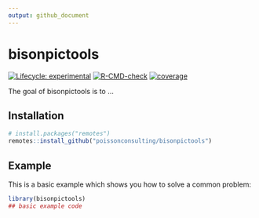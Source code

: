 ```yaml
---
output: github_document 
---
```


# bisonpictools

<!-- badges: start -->
[![Lifecycle: experimental](https://img.shields.io/badge/lifecycle-experimental-orange.svg)](https://lifecycle.r-lib.org/articles/stages.html#experimental)
[![R-CMD-check](https://github.com/poissonconsulting/bisonpictools/actions/workflows/R-CMD-check.yaml/badge.svg)](https://github.com/poissonconsulting/bisonpictools/actions/workflows/R-CMD-check.yaml)
[![coverage](https://github.com/poissonconsulting/bisonpictools/actions/workflows/test-coverage-private.yaml/badge.svg)](https://github.com/poissonconsulting/bisonpictools/actions/workflows/test-coverage-private.yaml)
<!-- badges: end -->

The goal of bisonpictools is to ...

## Installation

```r
# install.packages("remotes")
remotes::install_github("poissonconsulting/bisonpictools")
```

## Example

This is a basic example which shows you how to solve a common problem:

``` r
library(bisonpictools)
## basic example code
```
